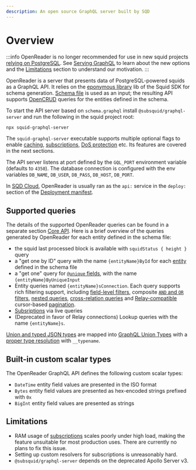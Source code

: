 ```yaml
---
description: An open source GraphQL server built by SQD
---
```


# Overview

:::info
OpenReader is no longer recommended for use in new squid projects [relying on PostgreSQL](/sdk/resources/persisting-data/typeorm). See [Serving GraphQL](/sdk/resources/serving-graphql) to learn about the new options and the [Limitations](#limitations) section to understand our motivation.
:::

OpenReader is a server that presents data of PostgreSQL-powered squids as a GraphQL API. It relies on the [eponymous library](https://github.com/subsquid/squid-sdk/tree/master/graphql/openreader) lib of the Squid SDK for schema generation. [Schema file](/sdk/reference/schema-file) is used as an input; the resulting API supports [OpenCRUD](https://www.opencrud.org/) queries for the entities defined in the schema.

To start the API server based on `schema.graphql` install `@subsquid/graphql-server` and run the following in the squid project root:
```bash
npx squid-graphql-server
```
The `squid-graphql-server` executable supports multiple optional flags to enable [caching](/sdk/reference/openreader-server/configuration/caching), [subscriptions](/sdk/reference/openreader-server/configuration/subscriptions), [DoS protection](/sdk/reference/openreader-server/configuration/dos-protection) etc. Its features are covered in the next sections.

The API server listens at port defined by the `GQL_PORT` environment variable (defaults to `4350`). The database connection is configured with the env variables `DB_NAME`, `DB_USER`, `DB_PASS`, `DB_HOST`, `DB_PORT`.

In [SQD Cloud](/cloud), OpenReader is usually ran as the `api:` service in the `deploy:` section of the [Deployment manifest](/cloud/reference/manifest).

## Supported queries

The details of the supported OpenReader queries can be found in a separate section [Core API](/sdk/reference/openreader-server/api). Here is a brief overview of the queries generated by OpenReader for each entity defined in the schema file:

- the squid last processed block is available with `squidStatus { height }` query 
- a "get one by ID" query with the name `{entityName}ById` for each [entity](/sdk/reference/schema-file/entities) defined in the schema file
- a "get one" query for [`@unique` fields](/sdk/reference/schema-file/indexes-and-constraints), with the name `{entityName}ByUniqueInput`
- Entity queries named `{entityName}sConnection`. Each query supports rich filtering support, including [field-level filters](/sdk/reference/openreader-server/api/queries), composite [`AND` and `OR` filters](/sdk/reference/openreader-server/api/and-or-filters), [nested queries](/sdk/reference/openreader-server/api/nested-field-queries), [cross-relation queries](/sdk/reference/openreader-server/api/cross-relation-field-queries) and [Relay-compatible](https://relay.dev/graphql/connections.htm) cursor-based [pagination](/sdk/reference/openreader-server/api/paginate-query-results).
- [Subsriptions](/sdk/reference/openreader-server/configuration/subscriptions) via live queries
- (Deprecated in favor of Relay connections) Lookup queries with the name `{entityName}s`. 

[Union and typed JSON types](/sdk/reference/schema-file/unions-and-typed-json) are mapped into [GraphQL Union Types](https://graphql.org/learn/schema/#union-types) with a [proper type resolution](/sdk/reference/openreader-server/api/resolve-union-types-interfaces) with `__typename`.

## Built-in custom scalar types

The OpenReader GraphQL API defines the following custom scalar types:

- `DateTime` entity field values are presented in the ISO format
- `Bytes` entity field values are presented as hex-encoded strings prefixed with `0x`
- `BigInt` entity field values are presented as strings

## Limitations

- RAM usage of [subscriptions](/sdk/reference/openreader-server/configuration/subscriptions) scales poorly under high load, making the feature unsuitable for most production uses. There are currently no plans to fix this issue.
- Setting up custom resolvers for subscriptions is unreasonably hard.
- `@subsquid/graphql-server` depends on the deprecated Apollo Server v3.
